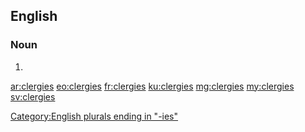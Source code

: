 ==English==

===Noun===
{{head|en}}

# {{plural of|clergy}}

[[Category:English plurals ending in "-ies"]]

[[ar:clergies]]
[[eo:clergies]]
[[fr:clergies]]
[[ku:clergies]]
[[mg:clergies]]
[[my:clergies]]
[[sv:clergies]]